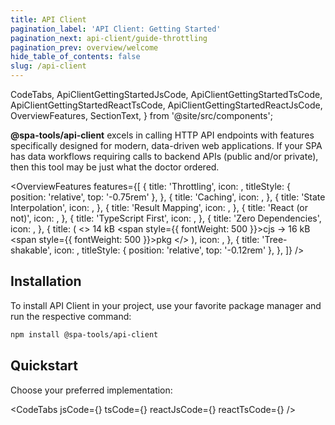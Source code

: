 ```yaml
---
title: API Client
pagination_label: 'API Client: Getting Started'
pagination_next: api-client/guide-throttling
pagination_prev: overview/welcome
hide_table_of_contents: false
slug: /api-client
---
```


  CodeTabs,
  ApiClientGettingStartedJsCode,
  ApiClientGettingStartedTsCode,
  ApiClientGettingStartedReactTsCode,
  ApiClientGettingStartedReactJsCode,
  OverviewFeatures,
  SectionText,
} from '@site/src/components';

**@spa-tools/api-client** excels in calling HTTP API endpoints with features specifically designed
for modern, data-driven web applications. If your SPA has data workflows requiring calls to backend
APIs (public and/or private), then this tool may be just what the doctor ordered.

<OverviewFeatures
  features={[
    {
      title: 'Throttling',
      icon: <GiRaceCar fontSize='3.5rem' />,
      titleStyle: { position: 'relative', top: '-0.75rem' },
    },
    {
      title: 'Caching',
      icon: <MdMemory fontSize='2rem' />,
    },
    {
      title: 'State Interpolation',
      icon: <PiTreeStructureDuotone fontSize='1.75rem' />,
    },
    {
      title: 'Result Mapping',
      icon: <TbTransformFilled fontSize='1.75rem' />,
    },
    {
      title: 'React (or not)',
      icon: <TbBrandReact fontSize='1.75rem' />,
    },
    {
      title: 'TypeScript First',
      icon: <SiTypescript fontSize='1.75rem' />,
    },
    {
      title: 'Zero Dependencies',
      icon: <FaCreativeCommonsZero fontSize='1.75rem' />,
    },
    {
      title: (
        <>
          14 kB <span style={{ fontWeight: 500 }}>cjs</span> → 16 kB <span style={{ fontWeight: 500 }}>pkg</span>
        </>
      ),
      icon: <LuPackageOpen fontSize='1.75rem' />,
    },
    {
      title: 'Tree-shakable',
      icon: <LuTrees fontSize='2rem' />,
      titleStyle: { position: 'relative', top: '-0.12rem' },
    },
  ]}
/>

## Installation

<SectionText bottomMargin='0' topMargin='0'>
  To install API Client in your project, use your favorite package manager and run the respective command:
</SectionText>

```bash npm2yarn
npm install @spa-tools/api-client
```

## Quickstart

<SectionText bottomMargin='0' topMargin='0'>
  Choose your preferred implementation:
</SectionText>

<CodeTabs
  jsCode={<ApiClientGettingStartedJsCode />}
  tsCode={<ApiClientGettingStartedTsCode />}
  reactJsCode={<ApiClientGettingStartedReactJsCode />}
  reactTsCode={<ApiClientGettingStartedReactTsCode />}
/>
